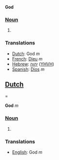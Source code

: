 '''God'''

===[[Noun]]===

#

===Translations===
*[[Dutch]]: God ''m''
*[[French]]: [[Dieu]] ''m''
*[[Hebrew]]: [[יהוה]] ([[YHVH]])
*[[Spanish]]: [[Dios]] ''m''

==[[Dutch]]===

'''God''' ''m''

===[[Noun]]===

#

===Translations===
*[[English]]: God ''m''